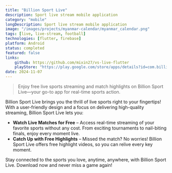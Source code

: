 ```yaml
---
title: "Billion Sport Live"
description: Sport live stream mobile application
category: "mobile"
longDescription: Sport live stream mobile application
image: "/images/projects/myanmar-calendar/myanmar_calendar.png"
tags: [live, live-stream, football]
technologies: [flutter, firebase]
platform: Android
status: completed
featured: false
links:
    github: https://github.com/mixin27/vs-live-flutter
    playStore: "https://play.google.com/store/apps/details?id=com.billion.sport_live"
date: 2024-11-07
---
```



> Enjoy free live sports streaming and match highlights on Billion Sport Live—your go-to app for real-time sports action.

Billion Sport Live brings you the thrill of live sports right to your fingertips! With a user-friendly design and a focus on delivering high-quality streaming, Billion Sport Live lets you:

- **Watch Live Matches for Free** – Access real-time streaming of your favorite sports without any cost. From exciting tournaments to nail-biting finals, enjoy every moment live.
- **Catch Up with Free Highlights** – Missed the match? No worries! Billion Sport Live offers free highlight videos, so you can relive every key moment.

Stay connected to the sports you love, anytime, anywhere, with Billion Sport Live. Download now and never miss a game again!
